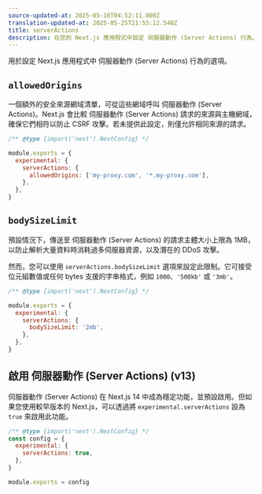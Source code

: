 ```yaml
---
source-updated-at: 2025-05-16T04:52:11.000Z
translation-updated-at: 2025-05-25T21:55:12.540Z
title: serverActions
description: 在您的 Next.js 應用程式中設定 伺服器動作 (Server Actions) 行為。
---
```


用於設定 Next.js 應用程式中 伺服器動作 (Server Actions) 行為的選項。

## `allowedOrigins`

一個額外的安全來源網域清單，可從這些網域呼叫 伺服器動作 (Server Actions)。Next.js 會比較 伺服器動作 (Server Actions) 請求的來源與主機網域，確保它們相符以防止 CSRF 攻擊。若未提供此設定，則僅允許相同來源的請求。

```js filename="next.config.js"
/** @type {import('next').NextConfig} */

module.exports = {
  experimental: {
    serverActions: {
      allowedOrigins: ['my-proxy.com', '*.my-proxy.com'],
    },
  },
}
```

## `bodySizeLimit`

預設情況下，傳送至 伺服器動作 (Server Actions) 的請求主體大小上限為 1MB，以防止解析大量資料時消耗過多伺服器資源，以及潛在的 DDoS 攻擊。

然而，您可以使用 `serverActions.bodySizeLimit` 選項來設定此限制。它可接受位元組數值或任何 bytes 支援的字串格式，例如 `1000`、`'500kb'` 或 `'3mb'`。

```js filename="next.config.js"
/** @type {import('next').NextConfig} */

module.exports = {
  experimental: {
    serverActions: {
      bodySizeLimit: '2mb',
    },
  },
}
```

## 啟用 伺服器動作 (Server Actions) (v13)

伺服器動作 (Server Actions) 在 Next.js 14 中成為穩定功能，並預設啟用。但如果您使用較早版本的 Next.js，可以透過將 `experimental.serverActions` 設為 `true` 來啟用此功能。

```js filename="next.config.js"
/** @type {import('next').NextConfig} */
const config = {
  experimental: {
    serverActions: true,
  },
}

module.exports = config
```